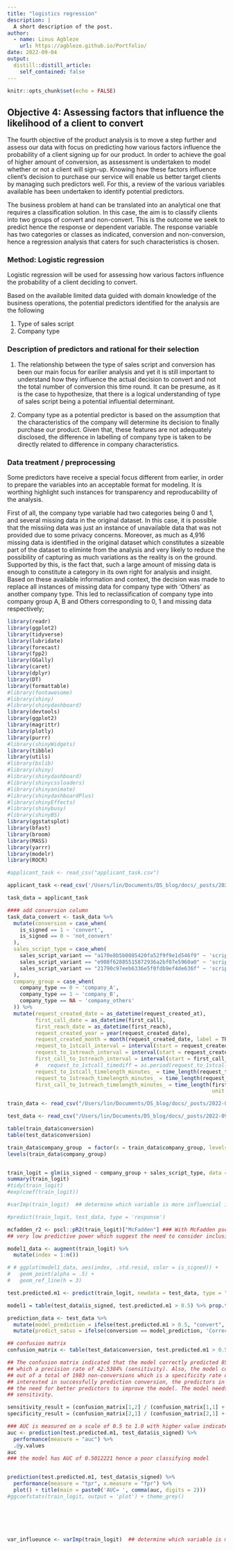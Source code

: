```yaml
---
title: "logistics regression"
description: |
  A short description of the post.
author:
  - name: Linus Agbleze
    url: https://agbleze.github.io/Portfolio/
date: 2022-09-04
output:
  distill::distill_article:
    self_contained: false
---
```



```r
knitr::opts_chunk$set(echo = FALSE)
```


## Objective 4: Assessing factors that influence the likelihood of a client to convert

The fourth objective of the product analysis is to move a step further and assess our data with focus on predicting how various factors influence the probability of a client signing up for our product. In order to achieve the goal of higher amount of conversion, as assessment is undertaken to model whether or not a client will sign-up. Knowing how these factors influence client's decision to purchase our service will enable us better target clients by managing such predictors well. For this, a review of the various variables available has been undertaken to identify potential predictors. 

The business problem at hand can be translated into an analytical one that requires a classification solution. In this case, the aim is to classify clients into two groups of convert and non-convert. This is the outcome we seek to predict hence the response or dependent variable. The response variable has two categories or classes as indicated, conversion and non-conversion, hence a regression analysis that caters for such characteristics is chosen. 


### Method: Logistic regression
Logistic regression will be used for assessing how various factors influence the probability of a client deciding to convert.

Based on the available limited data guided with domain knowledge of the business operations, the potential predictors identified for the analysis are the following

1. Type of sales script
2. Company type

###  Description of predictors and rational for their selection

1. The relationship between the type of sales script and conversion has been our main focus for earilier analysis and yet it is still important to understand how they influence the actual decision to convert and not the total number of conversion this time round. It can be presume, as it is the case to hypothesize, that there is a logical understanding of type of sales script being a potential influential determinant.

2. Company type as a potential predictor is based on the assumption that the characteristics of the company will determine its decision to finally purchase our product. Given that, these features are not adequately disclosed, the difference in labelling of company type is taken to be directly related to difference in company characteristics.



### Data treatment / preprocessing 
Some predictors have receive a special focus different from earlier, in order to prepare the variables into an acceptable format for modeling. It is worthing highlight such instances for transparency and reproducability of the analysis.

First of all, the company type variable had two categories being 0 and 1, and several missing data in the original dataset. In this case, it is possible that the missiing data was just an instance of unavailable data that was not provided due to some privacy concerns. Moreover, as much as 4,916 missing data is identified in the original dataset which constitutes a sizeable part of the dataset to eliminte from the analysis and very likely to reduce the possibility of capturing as much variations as the reality is on the ground. Supported by this, is the fact that, such a large amount of missing data is enough to constitute a category in its own right for analysis and insight. Based on these available information and context, the decision was made to replace all instances of missing data for company type with 'Others' as another company type. This led to reclassification of company type into company group A, B and Others corresponding to 0, 1 and missing data respectively;



```r
library(readr)
library(ggplot2)
library(tidyverse)
library(lubridate)
library(forecast)
library(fpp2)
library(GGally)
library(caret)
library(dplyr)
library(DT)
library(formattable)
#library(fontawesome)
#library(shiny)
#library(shinydashboard)
library(devtools)
library(ggplot2)
library(magrittr)
library(plotly)
library(purrr)
#library(shinyWidgets)
library(tibble)
library(utils)
#library(bslib)
#library(shiny)
#library(shinydashboard)
#library(shinycssloaders)
#library(shinyanimate)
#library(shinydashboardPlus)
#library(shinyEffects)
#library(shinybusy)
#library(shinyBS)
library(ggstatsplot)
library(bfast)
library(broom)
library(MASS)
library(yarrr)
library(modelr)
library(ROCR)
```




```r
#applicant_task <- read_csv("applicant_task.csv")

applicant_task <-read_csv('/Users/lin/Documents/DS_blog/docs/_posts/2022-09-03-product-analysis-report/Product-analytics-Envio-main/Envio-Product-analytics/applicant_task.csv')

task_data = applicant_task

#### add conversion column
task_data_convert <- task_data %>%
  mutate(conversion = case_when(
    is_signed == 1 ~ 'convert',
    is_signed == 0 ~ 'not_convert'
  ),
  sales_script_type = case_when(
    sales_script_variant == "a170e8b5b0085420fa52f9f9e1d546f9" ~ 'script_A',
    sales_script_variant == "e908f62885515872936a2bf07e5960a0" ~ 'script_B',
    sales_script_variant == "21790c97eeb6336e5f0fdb9ef4de636f" ~ 'script_C'
  ),
  company_group = case_when(
    company_type == 0 ~ 'company_A',
    company_type == 1 ~ 'company_B',
    company_type == NA ~ 'company_others'
  )) %>%
  mutate(request_created_date = as_datetime(request_created_at),
         first_call_date = as_datetime(first_call),
         first_reach_date = as_datetime(first_reach),
         request_created_year = year(request_created_date),
         request_created_month = month(request_created_date, label = TRUE, abbr = FALSE),
         request_to_1stcall_interval = interval(start = request_created_date, end = first_call_date),
         request_to_1streach_interval = interval(start = request_created_date, end = first_reach_date),
         first_call_to_1streach_interval = interval(start = first_call_date, end = first_reach_date),
         #   request_to_1stcall_timediff = as.period(request_to_1stcall_interval),
         request_to_1stcall_timelength_minutes_ = time_length(request_to_1stcall_interval, unit = 'minute'),
         request_to_1streach_timelength_minutes_ = time_length(request_to_1streach_interval, unit = 'minute'),
         first_call_to_1streach_timelength_minutes_ = time_length(first_call_to_1streach_interval,
                                                                  unit = 'minute'))#%>%


```



```r

train_data <- read_csv("/Users/lin/Documents/DS_blog/docs/_posts/2022-09-03-product-analysis-report/Product-analytics-Envio-main/Envio-Product-analytics/train_data.csv")

test_data <- read_csv("/Users/lin/Documents/DS_blog/docs/_posts/2022-09-03-product-analysis-report/Product-analytics-Envio-main/Envio-Product-analytics/test_data.csv")

table(train_data$conversion)
table(test_data$conversion)

train_data$company_group  = factor(x = train_data$company_group, levels = c("Others", "company_A", "company_B"))
levels(train_data$company_group)


train_logit = glm(is_signed ~ company_group + sales_script_type, data = train_data, family = 'binomial')
summary(train_logit)
#tidy(train_logit)
#exp(coef(train_logit))

#varImp(train_logit)  ## determine which variable is more influencial in determining conversion

#predict(train_logit, test_data, type = 'response')

```



```r
mcfadden_r2 <- pscl::pR2(train_logit)["McFadden"] ### With McFadden pseudo-r2 value of 0.0005871432, the model has
## very low predictive power which suggest the need to consider inclusion of serveral other better predictors

model1_data <- augment(train_logit) %>% 
  mutate(index = 1:n())

# # ggplot(model1_data, aes(index, .std.resid, color = is_signed)) + 
#   geom_point(alpha = .5) +
#   geom_ref_line(h = 3)

test.predicted.m1 <- predict(train_logit, newdata = test_data, type = "response")

model1 = table(test_data$is_signed, test.predicted.m1 > 0.5) %>% prop.table() %>% round(3)

```


```r
prediction_data <- test_data %>%
  mutate(model_prediction = ifelse(test.predicted.m1 > 0.5, "convert", "not_convert"))%>%
  mutate(predict_satus = ifelse(conversion == model_prediction, 'Correct prediction', 'Wrong prediction'))

## confusion matrix
confusion_matrix <- table(test_data$conversion, test.predicted.m1 > 0.5)

## The confusion matrix indicated that the model correctly predicted 858 conversions out of a total of 2017,
## which a precision rate of 42.5384% (sensitivity). Also, the model correctly predicted 1119 non-conversions
## out of a total of 1983 non-conversions which is a specificity rate of 56.429%. Given that we are more
## interested in successfully prediction conversion, the predictors in the model are not optimal hence
## the need for better predictors to improve the model. The model needs to be tuned to improve
## sensitivity.

```



```r
sensitivity_result = (confusion_matrix[1,2] / (confusion_matrix[1,1] + confusion_matrix[1,2])) *100
specificity_result = (confusion_matrix[2,1] / (confusion_matrix[2,1] + confusion_matrix[2,2])) * 100

### AUC is measured on a scale of 0.5 to 1.0 with higher value indicate better classifying model
auc <- prediction(test.predicted.m1, test_data$is_signed) %>%
  performance(measure = "auc") %>%
  .@y.values
auc
### the model has AUC of 0.5012221 hence a poor classifying model


prediction(test.predicted.m1, test_data$is_signed) %>%
  performance(measure = "tpr", x.measure = "fpr") %>%
  plot() + title(main = paste0('AUC= ', comma(auc, digits = 2)))
#ggcoefstats(train_logit, output = 'plot') + theme_grey()






var_influeunce <- varImp(train_logit)  ## determine which variable is more influencial in determining conversion
```





